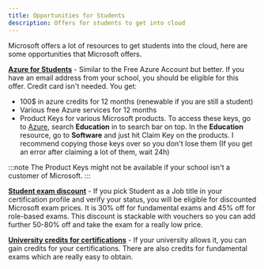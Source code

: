 ```yaml
---
title: Opportunities for Students
description: Offers for students to get into cloud
---
```


Microsoft offers a lot of resources to get students into the cloud, here are some opportunities that Microsoft offers.

[**Azure for Students**](https://azure.microsoft.com/free/students/?WT.mc_id=studentamb_165290) \- Similar to the Free Azure Account but better. If you have an email address from your school, you should be eligible for this offer. Credit card isn't needed.
You get:
- 100$ in azure credits for 12 months (renewable if you are still a student)
- Various free Azure services for 12 months
- Product Keys for various Microsoft products. To access these keys, go to [Azure](https://portal.azure.com), search **Education** in to search bar on top. In the **Education** resource, go to **Software** and just hit Claim Key on the products. I recommend copying those keys over so you don't lose them (If you get an error after claiming a lot of them, wait 24h)

:::note 
The Product Keys might not be available if your school isn't a customer of Microsoft. 
:::

[**Student exam discount**](https://learn.microsoft.com/credentials/certifications/student-discounts?WT.mc_id=studentamb_165290) \- If you pick Student as a Job title in your certification profile and verify your status, you will be eligible for discounted Microsoft exam prices. It is 30% off for fundamental exams and 45% off for role-based exams. This discount is stackable with vouchers so you can add further 50-80% off and take the exam for a really low price.

[**University credits for certifications**](https://learn.microsoft.com/credentials/certifications/college-credit?WT.mc_id=studentamb_165290) \- If your university allows it, you can gain credits for your certifications. There are also credits for fundamental exams which are really easy to obtain.
